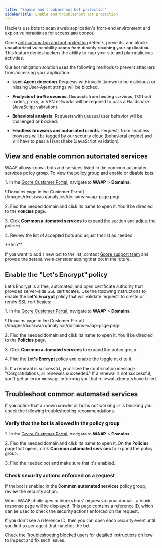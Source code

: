 ---
title: "Enable and troubleshoot bot protection"
sidebarTitle: Enable and troubleshoot bot protection
---

Hackers use bots to scan a web application's front-end environment and exploit vulnerabilities for access and control. 

Gcore [anti-automation and bot protection](/waap/waap-policies/anti-automation-and-bot-protection) detects, prevents, and blocks unauthorized vulnerability scans from directly reaching your application. This feature denies hackers the ability to map your site and plan malicious activities. 

Our bot mitigation solution uses the following methods to prevent attackers from accessing your application: 

  * **User-Agent detection**. Requests with invalid (known to be malicious) or missing User-Agent strings will be blocked. 

  * **Analysis of traffic sources**. Requests from hosting services, TOR exit nodes, proxy, or VPN networks will be required to pass a Handshake (JavaScript validation). 

  * **Behavioral analysis**. Requests with unusual user behavior will be challenged or blocked. 

  * **Headless browsers and automated clients**. Requests from headless browsers [will be tagged](/waap/waap-rules/custom-rules/tag-rules/predefined-tags) by our security cloud (behavioral engine) and will have to pass a Handshake (JavaScript validation).




## View and enable common automated services

WAAP allows known bots and services listed in the common automated services policy group. To view the policy group and enable or disable bots: 

1\. In the [Gcore Customer Portal](https://accounts.gcore.com/reports/dashboard), navigate to **WAAP** > **Domains**.


<Frame>![Domains page in the Customer Portal](/images/docs/waap/analytics/domains-waap-page.png)</Frame>



2\. Find the needed domain and click its name to open it. You'll be directed to the **Policies** page. 

3\. Click **Common automated services** to expand the section and adjust the policies. 

4\. Review the list of accepted bots and adjust the list as needed. 

<Info>
**Info**

If you want to add a new bot to the list, contact [Gcore support team](mailto:support@gcore.com) and provide the details. We'll consider adding that bot in the future.
</Info>

## Enable the "Let's Encrypt" policy

Let's Encrypt is a free, automated, and open certificate authority that provides server-side SSL certificates. Use the following instructions to enable the **Let's Encrypt** policy that will validate requests to create or renew SSL certificates: 

1\. In the [Gcore Customer Portal](https://accounts.gcore.com/reports/dashboard), navigate to **WAAP** > **Domains**.


<Frame>![Domains page in the Customer Portal](/images/docs/waap/analytics/domains-waap-page.png)</Frame>



2\. Find the needed domain and click its name to open it. You'll be directed to the **Policies** page. 

3\. Click **Common automated services** to expand the policy group. 

4\. Find the **Let's Encrypt** policy and enable the toggle next to it. 

5\. If a renewal is successful, you'll see the confirmation message "Congratulations, all renewals succeeded." If a renewal is not successful, you'll get an error message informing you that renewal attempts have failed. 

## Troubleshoot common automated services

If you notice that a known crawler or bot is not working or is blocking you, check the following troubleshooting recommendations. 

### Verify that the bot is allowed in the policy group

1\. In the [Gcore Customer Portal](https://accounts.gcore.com/reports/dashboard), navigate to **WAAP** > **Domains**.

2\. Find the needed domain and click its name to open it. On the **Policies** page that opens, click **Common automated services** to expand the policy group. 

3\. Find the needed bot and make sure that it's enabled.

### Check security actions enforced on a request

If the bot is enabled in the **Common automated services** policy group, review the security action. 

When WAAP challenges or blocks bots' requests to your domain, a block response page will be displayed. This page contains a reference ID, which can be used to check the security actions enforced on the request.

If you don't see a reference ID, then you can open each security event until you find a user agent that matches the bot. 

Check the [Troubleshooting blocked users](/waap/troubleshooting/troubleshoot-blocked-users) for detailed instructions on how to inspect and fix such issues.